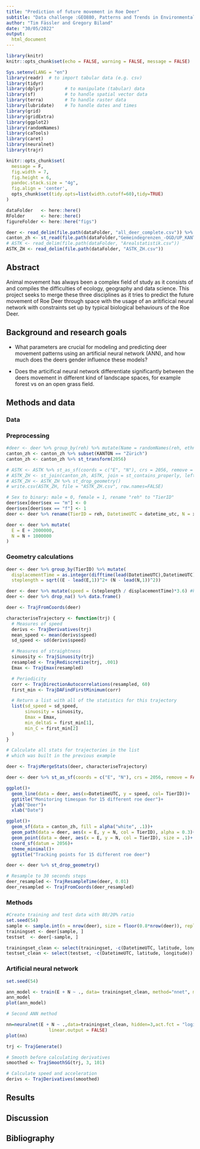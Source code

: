 ```yaml
---
title: "Prediction of future movement in Roe Deer"
subtitle: "Data challenge :GEO880, Patterns and Trends in Environmental Data - Computational Movement Analysis"
author: "Tim Fässler and Gregory Biland"
date: "30/05/2022"
output:
  html_document
---
```


```r
library(knitr)
knitr::opts_chunk$set(echo = FALSE, warning = FALSE, message = FALSE)
```

```r
Sys.setenv(LANG = "en")
library(readr)  # to import tabular data (e.g. csv)
library(tidyr)
library(dplyr)        # to manipulate (tabular) data
library(sf)           # to handle spatial vector data
library(terra)        # To handle raster data
library(lubridate)    # To handle dates and times
library(grid)
library(gridExtra)
library(ggplot2)
library(randomNames)
library(caTools)
library(caret)
library(neuralnet)
library(trajr)

knitr::opts_chunk$set(
  message = F,
  fig.width = 7,
  fig.height = 6,
  pandoc.stack.size = "4g",
  fig.align = 'center',
  opts_chunk$set(tidy.opts=list(width.cutoff=60),tidy=TRUE)
)

dataFolder   <- here::here()   
RFolder      <- here::here()         
figureFolder <- here::here("figs") 
```

```r
deer <- read_delim(file.path(dataFolder, "all_deer_complete.csv")) %>% data.frame()
canton_zh <- st_read(file.path(dataFolder,"Gemeindegrenzen_-OGD/UP_KANTON_F.shp"))
# ASTK <- read_delim(file.path(dataFolder, "Arealstatistik.csv"))
ASTK_ZH <- read_delim(file.path(dataFolder, "ASTK_ZH.csv"))
```

## Abstract
Animal movement has always been a complex field of study as it consists of and compiles the difficulties of ecology, geography and data science. This project seeks to merge these three disciplines as it tries to predict the future movement of Roe Deer through space with the usage of an aritificical neural network with constraints set up by typical biological behaviours of the Roe Deer.

## Background and research goals
- What parameters are crucial for modeling and predicting deer movement patterns using an artificial neural network (ANN), and how much does the deers gender influence these models?

- Does the articifical neural network differentiate significantly between the deers movement in different kind of landscape spaces, for example forest vs on an open grass field.

## Methods and data

### Data



### Preprocessing

```r
#deer <- deer %>% group_by(reh) %>% mutate(Name = randomNames(reh, ethnicity = 4)) #Give deer names
canton_zh <- canton_zh %>% subset(KANTON == "Zürich")
canton_zh <- canton_zh %>% st_transform(2056)

# ASTK <- ASTK %>% st_as_sf(coords = c("E", "N"), crs = 2056, remove = FALSE)
# ASTK_ZH <- st_join(canton_zh, ASTK, join = st_contains_properly, left=TRUE)
# ASTK_ZH <- ASTK_ZH %>% st_drop_geometry()
# write.csv(ASTK_ZH, file = "ASTK_ZH.csv", row.names=FALSE)

# Sex to binary: male = 0, female = 1, rename "reh" to "TierID"
deer$sex[deer$sex == "m"] <- 0
deer$sex[deer$sex == "f"] <- 1
deer <- deer %>% rename(TierID = reh, DatetimeUTC = datetime_utc, N = x, E = y)

deer <- deer %>% mutate(
  E = E + 2000000,
  N = N + 1000000
)

```

### Geometry calculations

```r
deer <- deer %>% group_by(TierID) %>% mutate(
  displacementTime = as.integer(difftime(lead(DatetimeUTC),DatetimeUTC)), #displacementTime is in minutes
  steplength = sqrt((E - lead(E,1))^2+ (N - lead(N,1))^2))

deer <- deer %>% mutate(speed = (steplength / displacementTime)*3.6) #km/h
deer <- deer %>% drop_na() %>% data.frame()

deer <- TrajFromCoords(deer)

characteriseTrajectory <- function(trj) {
  # Measures of speed
  derivs <- TrajDerivatives(trj)
  mean_speed <- mean(derivs$speed)
  sd_speed <- sd(derivs$speed)

  # Measures of straightness
  sinuosity <- TrajSinuosity(trj)
  resampled <- TrajRediscretize(trj, .001)
  Emax <- TrajEmax(resampled)

  # Periodicity
  corr <- TrajDirectionAutocorrelations(resampled, 60)
  first_min <- TrajDAFindFirstMinimum(corr)

  # Return a list with all of the statistics for this trajectory
  list(sd_speed = sd_speed,
       sinuosity = sinuosity,
       Emax = Emax,
       min_deltaS = first_min[1],
       min_C = first_min[2]
  )
}

# Calculate all stats for trajectories in the list
# which was built in the previous example

deer <- TrajsMergeStats(deer, characteriseTrajectory)
```

```r
deer <- deer %>% st_as_sf(coords = c("E", "N"), crs = 2056, remove = FALSE)

ggplot()+
  geom_line(data = deer, aes(x=DatetimeUTC, y = speed, col= TierID))+
  ggtitle("Monitoring timespan for 15 different roe deer")+
  ylab("Deer")+
  xlab("Date")

ggplot()+
  geom_sf(data = canton_zh, fill = alpha("white", .1))+
  geom_path(data = deer, aes(x = E, y = N, col = TierID), alpha = 0.3)+
  geom_point(data = deer, aes(x = E, y = N, col = TierID), size = .1)+
  coord_sf(datum = 2056)+
  theme_minimal()+
  ggtitle("Tracking points for 15 different roe deer")

deer <- deer %>% st_drop_geometry()

```

```r
# Resample to 30 seconds steps
deer_resampled <- TrajResampleTime(deer, 0.01)
deer_resampled <- TrajFromCoords(deer_resampled)
```

### Methods

```r

#Create training and test data with 80/20% ratio
set.seed(54)
sample <- sample.int(n = nrow(deer), size = floor(0.8*nrow(deer)), replace = F)
trainingset <- deer[sample, ]
testset  <- deer[-sample, ]

trainingset_clean <- select(trainingset, -c(DatetimeUTC, latitude, longitude)) %>% na.omit()
testset_clean <- select(testset, -c(DatetimeUTC, latitude, longitude)) %>% na.omit()
```

### Artificial neural network 
```r
set.seed(54)

ann_model <- train(E + N ~ ., data= trainingset_clean, method="nnet", maxit = 1, trace=FALSE, MaxNWts=2600)
ann_model
plot(ann_model)

# Second ANN method

nn=neuralnet(E + N ~ .,data=trainingset_clean, hidden=3,act.fct = "logistic", 
                linear.output = FALSE)
plot(nn)


```
```r
trj <- TrajGenerate()

# Smooth before calculating derivatives
smoothed <- TrajSmoothSG(trj, 3, 101)

# Calculate speed and acceleration
derivs <- TrajDerivatives(smoothed)

```


## Results


## Discussion


## Bibliography
